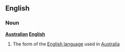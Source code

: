==English==
===Noun===
{{wikipedia}}
'''[[Australian]] [[English]]'''
#The form of the [[English language]] used in [[Australia]]